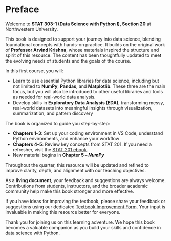 # Preface {.unnumbered}

Welcome to **STAT 303-1 (Data Science with Python I), Section 20** at Northwestern University.

This book is designed to support your journey into data science, blending foundational concepts with hands-on practice. It builds on the original work of **Professor Arvind Krishna**, whose materials inspired the structure and spirit of this resource. The content has been thoughtfully updated to meet the evolving needs of students and the goals of the course.

In this first course, you will:

- Learn to use essential Python libraries for data science, including but not limited to **NumPy**, **Pandas**, and **Matplotlib**. These three are the main focus, but you will also be introduced to other useful libraries and tools as needed for real-world data analysis.
- Develop skills in **Exploratory Data Analysis (EDA)**, transforming messy, real-world datasets into meaningful insights through visualization, summarization, and pattern discovery

The book is organized to guide you step-by-step:

- **Chapters 1–3**: Set up your coding environment in VS Code, understand Python environments, and enhance your workflow
- **Chapters 4–5**: Review key concepts from STAT 201. If you need a refresher, visit the [STAT 201 ebook](https://lizhen0909.github.io/Intro_to_programming_for_data_sci/).
- New material begins in **Chapter 5 – *NumPy***

Throughout the quarter, this resource will be updated and refined to improve clarity, depth, and alignment with our teaching objectives.

As a **living document**, your feedback and suggestions are always welcome. Contributions from students, instructors, and the broader academic community help make this book stronger and more effective.

If you have ideas for improving the textbook, please share your feedback or suggestions using our dedicated [Textbook Improvement Form](https://edstem.org/us/courses/86347/discussion). Your input is invaluable in making this resource better for everyone.

Thank you for joining us on this learning adventure. We hope this book becomes a valuable companion as you build your skills and confidence in data science with Python.
